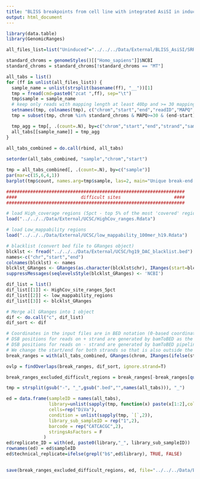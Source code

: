 ```yaml
---
title: "BLISS breakpoints from cell line with integrated AsiSI in induced/uninduced condition"
output: html_document
---
```


```r
library(data.table)
library(GenomicRanges)
```


```r
all_files_list=list("Uninduced"="../../../Data/External/BLISS_AsiSI/SRR5441981/BED/AsiSI_uninduced_positions.bed.gz","Induced"="../../../Data/External/BLISS_AsiSI/SRR5441980/BED/AsiSI_induced_positions.bed.gz")

standard_chroms = genomeStyles()[["Homo_sapiens"]]$NCBI
standard_chroms = standard_chroms[!standard_chroms == "MT"]

all_tabs = list()
for (ff in unlist(all_files_list)) {
  sample_name = unlist(strsplit(basename(ff), "__"))[1]
  tmp = fread(cmd=paste0("zcat ",ff), sep="\t")
  tmp$sample = sample_name
  # keep only reads with mapping length at least 40bp and >= 30 mapping quality
  setnames(tmp, colnames(tmp), c("chrom","start","end","readID","MAPQ","strand","sample"))
  tmp = subset(tmp, chrom %in% standard_chroms & MAPQ>=30 & (end-start) > 40)

  tmp_agg = tmp[, .(count=.N), by=c("chrom","start","end","strand","sample")]
  all_tabs[[sample_name]] = tmp_agg
}
  
all_tabs_combined = do.call(rbind, all_tabs)

setorder(all_tabs_combined, "sample","chrom","start")

```

```r
tmp = all_tabs_combined[, .(count=.N), by=c("sample")] 
par(mar=c(15,6,4,1))
barplot(tmp$count, names.arg=tmp$sample, las=2, main="Unique break-end site counts per sample")
```


```r
###################################################################
####                        difficult sites                    ####
###################################################################

# load High_coverage regions (5pct - top 5% of the most 'covered' regions; 1pct - top 1% of the most 'covered' regions)
load("../../../Data/External/UCSC/HighCov_ranges.Rdata")

# load Low_mappability regions
load("../../../Data/External/UCSC/low_mappability_100mer_h19.Rdata")

# blacklist (convert bed file to GRanges object)
blcklst <- fread("../../../Data/External/UCSC/hg19_DAC_blacklist.bed")
names<-c("chr","start","end")
colnames(blcklst) <- names
blcklst_GRanges <- GRanges(as.character(blcklst$chr), IRanges(start=blcklst$start, end=blcklst$end))
suppressMessages(seqlevelsStyle(blcklst_GRanges) <- 'NCBI')

dif_list = list()
dif_list[[1]] <- HighCov_site_ranges_5pct
dif_list[[2]] <- low_mappability_regions
dif_list[[3]] <- blcklst_GRanges

# Merge all GRanges into 1 object
dif <- do.call("c", dif_list)
dif_sort <- dif
```

```r
# Coordinates in the input files are in BED notation (0-based coordinates, end is not included)
# DSB positions for reads on + strand are generated by bamToBED as the first in the genomic fragment
# DSB positions for reads on - strand are generated by bamToBED pipeline as the last within the genomic fragment
# We change the start/end for both strands so that is also outside the genomic fragment (note that all_tabs_combined has still coordinates in BED style), i.e. all positions will be the site 5' of the DSB
break_ranges = with(all_tabs_combined, GRanges(chrom, IRanges(ifelse(strand=="+", start, end+1), ifelse(strand=="+", start, end+1)), strand = strand, read_count = count, index=1:nrow(all_tabs_combined), sampleID=sample))

ovlp = findOverlaps(break_ranges, dif_sort, ignore.strand=T)

break_ranges_excluded_difficult_regions = break_ranges[-break_ranges[queryHits(ovlp)]$index]

```

```r
tmp = strsplit(gsub("-", "_",gsub(".bed","",names(all_tabs))), "_")

ed = data.frame(sampleID = names(all_tabs), 
                library=unlist(sapply(tmp, function(x) paste(x[1:2],collapse="_"))),
                cells=rep("DiVa"),
                condition = unlist(sapply(tmp, `[`,2)),
                library_sub_sampleID = rep("1",2),
                barcode = rep("CATCACGC",2),
                stringsAsFactors = F
              )
ed$replicate_ID = with(ed, paste0(library,"_", library_sub_sampleID))
rownames(ed) = ed$sampleID
ed$technical_replicate=ifelse(grepl("b$",ed$library), TRUE, FALSE)
                
```


```r
save(break_ranges_excluded_difficult_regions, ed, file="../../../Data/BLISS_AsiSI/Filtered_break_end_sites.Rdata" )
```



